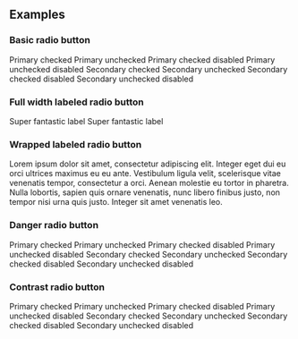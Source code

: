 
<PageTitle src="components/Form/Radio" title="Radio" />
<Subtitle />
<Description />
<Primary />
<ArgsTable story={PRIMARY_STORY} />
<Stories />

## Examples

### Basic radio button

<Canvas>
  <ThemeWrapper>
    <Flex wrap direction="row">
      <Rhythm m={2}>
        <Flex direction="column">
          <Rhythm my={2}>
            <Radio checked />
            <Radio />
            <Radio checked>Primary checked</Radio>
            <Radio>Primary unchecked</Radio>
            <Radio checked disabled>
              Primary checked disabled
            </Radio>
            <Radio disabled>Primary unchecked disabled</Radio>
          </Rhythm>
        </Flex>
        <Flex direction="column">
          <Rhythm my={2}>
            <Radio checked variant="secondary" />
            <Radio variant="secondary" />
            <Radio checked variant="secondary">
              Secondary checked
            </Radio>
            <Radio variant="secondary">Secondary unchecked</Radio>
            <Radio checked disabled variant="secondary">
              Secondary checked disabled
            </Radio>
            <Radio disabled variant="secondary">
              Secondary unchecked disabled
            </Radio>
          </Rhythm>
        </Flex>
      </Rhythm>
    </Flex>
  </ThemeWrapper>
</Canvas>

### Full width labeled radio button

<Canvas>
  <ThemeWrapper>
    <Flex direction="column" style={{ width: 240 }}>
      <Rhythm my={2}>
        <Radio checked full>
          Super fantastic label
        </Radio>
        <Radio full reverse>
          Super fantastic label
        </Radio>
      </Rhythm>
    </Flex>
  </ThemeWrapper>
</Canvas>

### Wrapped labeled radio button

<Canvas>
  <ThemeWrapper>
    <Radio style={{ maxWidth: 400 }}>
      Lorem ipsum dolor sit amet, consectetur adipiscing elit. Integer eget dui eu orci ultrices maximus eu eu ante.
      Vestibulum ligula velit, scelerisque vitae venenatis tempor, consectetur a orci. Aenean molestie eu tortor in
      pharetra. Nulla lobortis, sapien quis ornare venenatis, nunc libero finibus justo, non tempor nisi urna quis
      justo. Integer sit amet venenatis leo.
    </Radio>
  </ThemeWrapper>
</Canvas>

### Danger radio button

<Canvas>
  <ThemeWrapper>
    <Flex wrap direction="row">
      <Rhythm m={2}>
        <Flex direction="column">
          <Rhythm my={2}>
            <Radio checked validity="danger">
              Primary checked
            </Radio>
            <Radio validity="danger">Primary unchecked</Radio>
            <Radio checked disabled validity="danger">
              Primary checked disabled
            </Radio>
            <Radio disabled validity="danger">
              Primary unchecked disabled
            </Radio>
          </Rhythm>
        </Flex>
        <Flex direction="column">
          <Rhythm my={2}>
            <Radio checked validity="danger" variant="secondary">
              Secondary checked
            </Radio>
            <Radio validity="danger" variant="secondary">
              Secondary unchecked
            </Radio>
            <Radio checked disabled validity="danger" variant="secondary">
              Secondary checked disabled
            </Radio>
            <Radio disabled validity="danger" variant="secondary">
              Secondary unchecked disabled
            </Radio>
          </Rhythm>
        </Flex>
      </Rhythm>
    </Flex>
  </ThemeWrapper>
</Canvas>

### Contrast radio button

<Canvas contrast>
  <ThemeWrapper>
    <Flex wrap direction="row">
      <Rhythm m={2}>
        <Flex direction="column">
          <Rhythm my={2}>
            <Radio checked contrast>
              Primary checked
            </Radio>
            <Radio contrast>Primary unchecked</Radio>
            <Radio checked contrast disabled>
              Primary checked disabled
            </Radio>
            <Radio contrast disabled>
              Primary unchecked disabled
            </Radio>
          </Rhythm>
        </Flex>
        <Flex direction="column">
          <Rhythm my={2}>
            <Radio checked contrast variant="secondary">
              Secondary checked
            </Radio>
            <Radio contrast variant="secondary">
              Secondary unchecked
            </Radio>
            <Radio checked contrast disabled variant="secondary">
              Secondary checked disabled
            </Radio>
            <Radio contrast disabled variant="secondary">
              Secondary unchecked disabled
            </Radio>
          </Rhythm>
        </Flex>
      </Rhythm>
    </Flex>
  </ThemeWrapper>
</Canvas>
